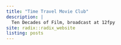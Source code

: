```yaml
---
title: "Time Travel Movie Club"
description: |
  Ten Decades of Film, broadcast at 12fpy
site: radix::radix_website
listing: posts
---
```


